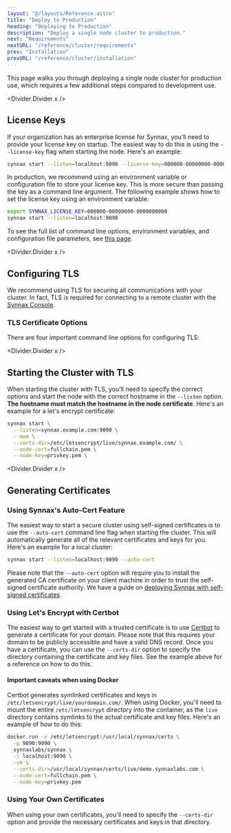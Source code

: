 ```yaml
---
layout: "@/layouts/Reference.astro"
title: "Deploy to Production"
heading: "Deploying to Production"
description: "Deploy a single node cluster to production."
next: "Requirements"
nextURL: "/reference/cluster/requirements"
prev: "Installation"
prevURL: "/reference/cluster/installation"
---
```



This page walks you through deploying a single node cluster for production use, which
requires a few additional steps compared to development use.

<Divider.Divider x />

## License Keys

If your organization has an enterprise license for Synnax, you'll need to provide your
license key on startup. The easiest way to do this is using the `--license-key` flag
when starting the node. Here's an example:

```sh
synnax start --listen=localhost:9090 --license-key=000000-00000000-0000000000
```

In production, we recommend using an environment variable or configuration file to store
your license key. This is more secure than passing the key as a command line argument.
The following example shows how to set the license key using an environment variable:

```sh
export SYNNAX_LICENSE_KEY=000000-00000000-0000000000
synnax start --listen=localhost:9090
```

To see the full list of command line options, environment variables, and configuration
file parameters, see [this page](/reference/cluster/cli-reference).

<Divider.Divider x />

## Configuring TLS

We recommend using TLS for securing all communications with your cluster. In fact, TLS
is required for connecting to a remote cluster with the
[Synnax Console](/reference/console/get-started).

### TLS Certificate Options

There are four important command line options for configuring TLS:

<Table
  columns={[
    { key: "option", name: "Option", type: "code", width: 130 },
    { key: "description", name: "Description", type: "string" },
    { key: "default", name: "Default", type: "string", width: 50 },
  ]}
  data={[
    {
      option: "--certs-dir",
      description:
        "The path to a directory containing the necessary certificates for the cluster to use.",
      default: "/usr/local/synnax/certs",
    },
    {
      option: "--ca-cert",
      description:
        "The path relative to --certs-dir to the certificate authority (CA) certificate. This is only required if you're using a self-signed certificate. Certificates generated by public CA's like Let's Encrypt are already trusted, so you don't need to specify this option.",
      default: "ca.crt",
    },
    {
      option: "--node-cert",
      description:
        "The path relative to --certs-dir to the node's public certificate file.",
      default: "node.crt",
    },
    {
      option: "--node-key",
      description: "The path relative to --certs-dir to the node's private key file.",
      default: "node.key",
    },
  ]}
/>

<Divider.Divider x />

## Starting the Cluster with TLS

When starting the cluster with TLS, you'll need to specify the correct options and start
the node with the correct hostname in the `--listen` option. **The hostname must match
the hostname in the node certificate**. Here's an example for a let's encrypt
certificate:

```sh
synnax start \
  --listen=synnax.example.com:9090 \
  --mem \
  --certs-dir=/etc/letsencrypt/live/synnax.example.com/ \
  --node-cert=fullchain.pem \
  --node-key=privkey.pem \
```

<Divider.Divider x />

## Generating Certificates

### Using Synnax's Auto-Cert Feature

The easiest way to start a secure cluster using self-signed certificates is to use the
`--auto-cert` command line flag when starting the cluster. This will automatically
generate all of the relevant certificates and keys for you. Here's an example for a
local cluster:

```sh
synnax start --listen=localhost:9090 --auto-cert
```

Please note that the `--auto-cert` option will require you to install the generated CA
certificate on your client machine in order to trust the self-signed certificate
authority. We have a guide on
[deploying Synnax with self-signed certificates](/guides/sys-admin/deployment-self-signed).

### Using Let's Encrypt with Certbot

The easiest way to get started with a trusted certificate is to use
[Certbot](https://certbot.eff.org/) to generate a certificate for your domain. Please
note that this requires your domain to be publicly accessible and have a valid DNS
record. Once you have a certificate, you can use the `--certs-dir` option to specify the
directory containing the certificate and key files. See the example above for a
reference on how to do this.

#### Important caveats when using Docker

Certbot generates symlinked certificates and keys in
`/etc/letsencrypt/live/yourdomain.com/`. When using Docker, you'll need to mount the
entire `/etc/letsencrypt` directory into the container, as the `live` directory contains
symlinks to the actual certificate and key files. Here's an example of how to do this:

```bash
docker run -v /etc/letsencrypt:/usr/local/synnax/certs \
  -p 9090:9090 \
  synnaxlabs/synnax \
  -l localhost:9090 \
  -vm \
  --certs-dir=/usr/local/synnax/certs/live/demo.synnaxlabs.com \
  --node-cert=fullchain.pem \
  --node-key=privkey.pem
```

### Using Your Own Certificates

When using your own certificates, you'll need to specify the `--certs-dir` option and
provide the necessary certificates and keys in that directory.
